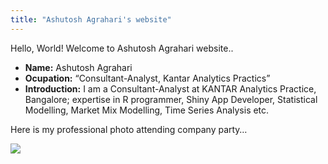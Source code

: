 ```yaml
---
title: "Ashutosh Agrahari's website"
---
```


Hello, World! Welcome to Ashutosh Agrahari website..

- __Name:__ Ashutosh Agrahari
- __Ocupation:__ "Consultant-Analyst, Kantar Analytics Practics"
- __Introduction:__ I am a Consultant-Analyst at KANTAR Analytics Practice, Bangalore; expertise in R programmer, Shiny App Developer, Statistical Modelling, Market Mix Modelling, Time Series Analysis etc. 

Here is my professional photo attending company party...

![](ashutosh.jpg)
